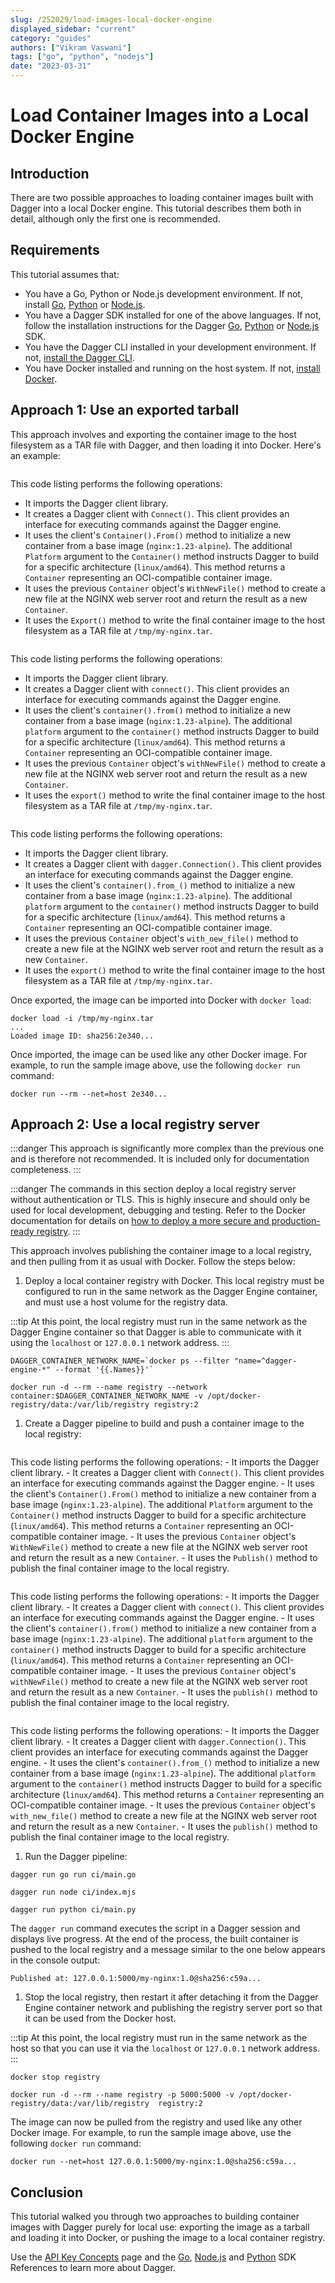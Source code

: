 ```yaml
---
slug: /252029/load-images-local-docker-engine
displayed_sidebar: "current"
category: "guides"
authors: ["Vikram Vaswani"]
tags: ["go", "python", "nodejs"]
date: "2023-03-31"
---
```



# Load Container Images into a Local Docker Engine

## Introduction

There are two possible approaches to loading container images built with Dagger into a local Docker engine. This tutorial describes them both in detail, although only the first one is recommended.

## Requirements

This tutorial assumes that:

- You have a Go, Python or Node.js development environment. If not, install [Go](https://go.dev/doc/install), [Python](https://www.python.org/downloads/) or [Node.js](https://nodejs.org/en/download/).
- You have a Dagger SDK installed for one of the above languages. If not, follow the installation instructions for the Dagger [Go](../sdk/go/371491-install.mdx), [Python](../sdk/python/866944-install.mdx) or [Node.js](../sdk/nodejs/835948-install.mdx) SDK.
- You have the Dagger CLI installed in your development environment. If not, [install the Dagger CLI](../cli/465058-install.mdx).
- You have Docker installed and running on the host system. If not, [install Docker](https://docs.docker.com/engine/install/).

## Approach 1: Use an exported tarball

This approach involves and exporting the container image to the host filesystem as a TAR file with Dagger, and then loading it into Docker. Here's an example:

<Tabs groupId="language">
<TabItem value="Go">

```go file=./snippets/load-images-local-docker-engine/export/main.go
```

This code listing performs the following operations:

- It imports the Dagger client library.
- It creates a Dagger client with `Connect()`. This client provides an interface for executing commands against the Dagger engine.
- It uses the client's `Container().From()` method to initialize a new container from a base image (`nginx:1.23-alpine`). The additional `Platform` argument to the `Container()` method instructs Dagger to build for a specific architecture (`linux/amd64`). This method returns a `Container` representing an OCI-compatible container image.
- It uses the previous `Container` object's `WithNewFile()` method to create a new file at the NGINX web server root and return the result as a new `Container`.
- It uses the `Export()` method to write the final container image to the host filesystem as a TAR file at `/tmp/my-nginx.tar`.

</TabItem>
<TabItem value="Node.js">

```javascript file=./snippets/load-images-local-docker-engine/export/index.mjs
```

This code listing performs the following operations:

- It imports the Dagger client library.
- It creates a Dagger client with `connect()`. This client provides an interface for executing commands against the Dagger engine.
- It uses the client's `container().from()` method to initialize a new container from a base image (`nginx:1.23-alpine`). The additional `platform` argument to the `container()` method instructs Dagger to build for a specific architecture (`linux/amd64`). This method returns a `Container` representing an OCI-compatible container image.
- It uses the previous `Container` object's `withNewFile()` method to create a new file at the NGINX web server root and return the result as a new `Container`.
- It uses the `export()` method to write the final container image to the host filesystem as a TAR file at `/tmp/my-nginx.tar`.

</TabItem>
<TabItem value="Python">

```python file=./snippets/load-images-local-docker-engine/export/main.py
```

This code listing performs the following operations:

- It imports the Dagger client library.
- It creates a Dagger client with `dagger.Connection()`. This client provides an interface for executing commands against the Dagger engine.
- It uses the client's `container().from_()` method to initialize a new container from a base image (`nginx:1.23-alpine`). The additional `platform` argument to the `container()` method instructs Dagger to build for a specific architecture (`linux/amd64`). This method returns a `Container` representing an OCI-compatible container image.
- It uses the previous `Container` object's `with_new_file()` method to create a new file at the NGINX web server root and return the result as a new `Container`.
- It uses the `export()` method to write the final container image to the host filesystem as a TAR file at `/tmp/my-nginx.tar`.

</TabItem>
</Tabs>

Once exported, the image can be imported into Docker with `docker load`:

```shell
docker load -i /tmp/my-nginx.tar
...
Loaded image ID: sha256:2e340...
```

Once imported, the image can be used like any other Docker image. For example, to run the sample image above, use the following `docker run` command:

```shell
docker run --rm --net=host 2e340...
```

## Approach 2: Use a local registry server

:::danger
This approach is significantly more complex than the previous one and is therefore not recommended. It is included only for documentation completeness.
:::

:::danger
The commands in this section deploy a local registry server without authentication or TLS. This is highly insecure and should only be used for local development, debugging and testing. Refer to the Docker documentation for details on [how to deploy a more secure and production-ready registry](https://docs.docker.com/registry/deploying/).
:::

This approach involves publishing the container image to a local registry, and then pulling from it as usual with Docker. Follow the steps below:

1. Deploy a local container registry with Docker. This local registry must be configured to run in the same network as the Dagger Engine container, and must use a host volume for the registry data.

  :::tip
  At this point, the local registry must run in the same network as the Dagger Engine container so that Dagger is able to communicate with it using the `localhost` or `127.0.0.1` network address.
  :::

  ```shell
  DAGGER_CONTAINER_NETWORK_NAME=`docker ps --filter "name=^dagger-engine-*" --format '{{.Names}}'`

  docker run -d --rm --name registry --network container:$DAGGER_CONTAINER_NETWORK_NAME -v /opt/docker-registry/data:/var/lib/registry registry:2
  ```

1. Create a Dagger pipeline to build and push a container image to the local registry:

  <Tabs groupId="language">
  <TabItem value="Go">

  ```go file=./snippets/load-images-local-docker-engine/push/main.go
  ```

  This code listing performs the following operations:
    - It imports the Dagger client library.
    - It creates a Dagger client with `Connect()`. This client provides an interface for executing commands against the Dagger engine.
    - It uses the client's `Container().From()` method to initialize a new container from a base image (`nginx:1.23-alpine`). The additional `Platform` argument to the `Container()` method instructs Dagger to build for a specific architecture (`linux/amd64`). This method returns a `Container` representing an OCI-compatible container image.
    - It uses the previous `Container` object's `WithNewFile()` method to create a new file at the NGINX web server root and return the result as a new `Container`.
    - It uses the `Publish()` method to publish the final container image to the local registry.

  </TabItem>
  <TabItem value="Node.js">

  ```javascript file=./snippets/load-images-local-docker-engine/push/index.mjs
  ```

  This code listing performs the following operations:
    - It imports the Dagger client library.
    - It creates a Dagger client with `connect()`. This client provides an interface for executing commands against the Dagger engine.
    - It uses the client's `container().from()` method to initialize a new container from a base image (`nginx:1.23-alpine`). The additional `platform` argument to the `container()` method instructs Dagger to build for a specific architecture (`linux/amd64`). This method returns a `Container` representing an OCI-compatible container image.
    - It uses the previous `Container` object's `withNewFile()` method to create a new file at the NGINX web server root and return the result as a new `Container`.
    - It uses the `publish()` method to publish the final container image to the local registry.

  </TabItem>
  <TabItem value="Python">

  ```python file=./snippets/load-images-local-docker-engine/push/main.py
  ```

  This code listing performs the following operations:
    - It imports the Dagger client library.
    - It creates a Dagger client with `dagger.Connection()`. This client provides an interface for executing commands against the Dagger engine.
    - It uses the client's `container().from_()` method to initialize a new container from a base image (`nginx:1.23-alpine`). The additional `platform` argument to the `container()` method instructs Dagger to build for a specific architecture (`linux/amd64`). This method returns a `Container` representing an OCI-compatible container image.
    - It uses the previous `Container` object's `with_new_file()` method to create a new file at the NGINX web server root and return the result as a new `Container`.
    - It uses the `publish()` method to publish the final container image to the local registry.

  </TabItem>
  </Tabs>

1. Run the Dagger pipeline:

  <Tabs groupId="language">
  <TabItem value="Go">

  ```shell
  dagger run go run ci/main.go
  ```

  </TabItem>
  <TabItem value="Node.js">

  ```shell
  dagger run node ci/index.mjs
  ```

  </TabItem>
  <TabItem value="Python">

  ```shell
  dagger run python ci/main.py
  ```

  </TabItem>
  </Tabs>

  The `dagger run` command executes the script in a Dagger session and displays live progress. At the end of the process, the built container is pushed to the local registry and a message similar to the one below appears in the console output:

  ```shell
  Published at: 127.0.0.1:5000/my-nginx:1.0@sha256:c59a...
  ```

1. Stop the local registry, then restart it after detaching it from the Dagger Engine container network and publishing the registry server port so that it can be used from the Docker host.

  :::tip
  At this point, the local registry must run in the same network as the host so that you can use it via the `localhost` or `127.0.0.1` network address.
  :::

  ```shell
  docker stop registry

  docker run -d --rm --name registry -p 5000:5000 -v /opt/docker-registry/data:/var/lib/registry  registry:2
  ```

The image can now be pulled from the registry and used like any other Docker image. For example, to run the sample image above, use the following `docker run` command:

```shell
docker run --net=host 127.0.0.1:5000/my-nginx:1.0@sha256:c59a...
```

## Conclusion

This tutorial walked you through two approaches to building container images with Dagger purely for local use: exporting the image as a tarball and loading it into Docker, or pushing the image to a local container registry.

Use the [API Key Concepts](../api/975146-concepts.mdx) page and the [Go](https://pkg.go.dev/dagger.io/dagger), [Node.js](../sdk/nodejs/reference/modules.md) and [Python](https://dagger-io.readthedocs.org/) SDK References to learn more about Dagger.
